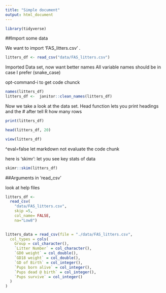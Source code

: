 ```yaml
---
title: "Simple document"
output: html_document
---
```


```r
library(tidyverse)
```

##Import some data 

We want to import 'FAS_litters.csv' . 

```r
litters_df <- read_csv("data/FAS_litters.csv")
```

Imported Data set, now want better names 
All variable names should be in case I prefer (snake_case)

opt-command-i to get code chunck
```r
names(litters_df)
litters_df <-  janitor::clean_names(litters_df)

```

Now we take a look at the data set.
Head function lets you print headings and the # after tell R how many rows

```r
print(litters_df)

head(litters_df, 20)
```

```r
view(litters_df)
```
^eval=false let markdown not evaluate the code chunk 

here is 'skimr': let you see key stats of data
```r
skimr::skim(litters_df)
```

##Arguments in 'read_csv'

look at help files

```r
litters_df <- 
  read_csv(
    "data/FAS_litters.csv",
    skip =5,
    col_name= FALSE,
    na="Low8")
  
```

```r
litters_data = read_csv(file = "./data/FAS_litters.csv",
  col_types = cols(
    Group = col_character(),
    `Litter Number` = col_character(),
    `GD0 weight` = col_double(),
    `GD18 weight` = col_double(),
    `GD of Birth` = col_integer(),
    `Pups born alive` = col_integer(),
    `Pups dead @ birth` = col_integer(),
    `Pups survive` = col_integer()
  )
)
```

